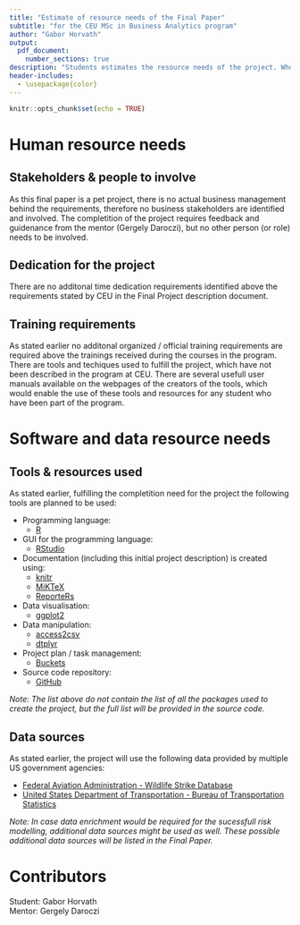 ```yaml
---
title: "Estimate of resource needs of the Final Paper"
subtitle: "for the CEU MSc in Business Analytics program"
author: "Gabor Horvath"
output: 
  pdf_document:
    number_sections: true
description: "Students estimates the resource needs of the project. Who needs to be involved? What time do they need to devote to the project? Any new software or data needs to purchased?"
header-includes:
  - \usepackage{color}
---
```

\pagenumbering{gobble}
\newpage
\pagenumbering{arabic}
```r
knitr::opts_chunk$set(echo = TRUE)
```

# Human resource needs

## Stakeholders & people to involve

As this final paper is a pet project, there is no actual business management behind the requirements, therefore no business stakeholders are identified and involved. The completition of the project requires feedback and guidenance from the mentor (Gergely Daroczi), but no other person (or role) needs to be involved.

## Dedication for the project

There are no additonal time dedication requirements identified above the requirements stated by CEU in the Final Project description document.

## Training requirements

As stated earlier no additonal organized / official training requirements are required above the trainings received during the courses in the program. There are tools and techiques used to fulfill the project, which have not been described in the program at CEU. There are several usefull user manuals available on the webpages of the creators of the tools, which would enable the use of these tools and resources for any student who have been part of the program.


# Software and data resource needs


## Tools & resources used

As stated earlier, fulfilling the completition need for the project the following tools are planned to be used:

* Programming language:
    + [R](https://www.r-project.org/)
* GUI for the programming language:
    + [RStudio](https://www.rstudio.com/)
* Documentation (including this initial project description) is created using:
    + [knitr](https://yihui.name/knitr/)
    + [MiKTeX](https://miktex.org/)
    + [ReporteRs](https://cran.r-project.org/web/packages/ReporteRs/index.html)
* Data visualisation:
    + [ggplot2](http://ggplot2.org/)
* Data manipulation:
    + [access2csv](https://github.com/AccelerationNet/access2csv)
    + [dtplyr](https://cran.r-project.org/web/packages/dtplyr/index.html)
* Project plan / task management:
    + [Buckets](https://www.buckets.co/)
* Source code repository:
    + [GitHub](https://github.com/)

*Note: The list above do not contain the list of all the packages used to create the project, but the full list will be provided in the source code.*

## Data sources

As stated earlier, the project will use the following data provided by multiple US government agencies:

* [Federal Aviation Administration - Wildlife Strike Database](http://wildlife.faa.gov/)
* [United States Department of Transportation - Bureau of Transportation Statistics](https://www.bts.gov/)

*Note: In case data enrichment would be required for the sucessfull risk modelling, additional data sources might be used as well. These possible additional data sources will be listed in the Final Paper.*

# Contributors

Student: Gabor Horvath  
Mentor: Gergely Daroczi
